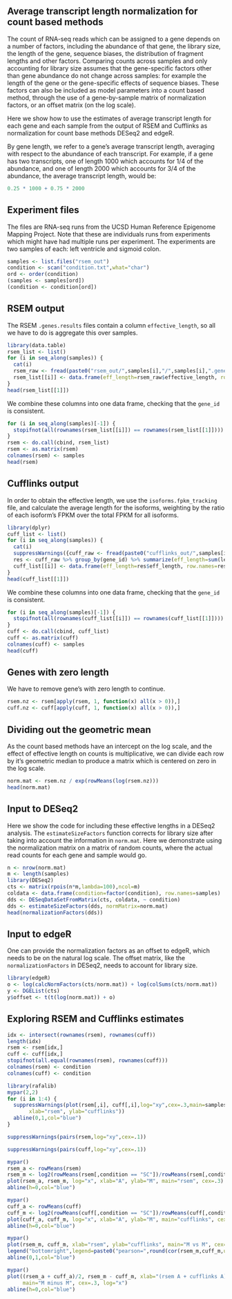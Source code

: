 ## Average transcript length normalization for count based methods

The count of RNA-seq reads which can be assigned to a gene depends on
a number of factors, including the abundance of that gene, the library
size, the length of the gene, sequence biases, the distribution of
fragment lengths and other factors. Comparing counts across samples and only
accounting for library size assumes that the gene-specific factors
other than gene abundance do not change across samples: for example
the length of the gene or the gene-specific effects of sequence
biases. These factors can also be included as model parameters into a
count based method, through the use of a gene-by-sample matrix of
normalization factors, or an offset matrix (on the log scale).

Here we show how to use the estimates of average transcript length for each
gene and each sample from the output of RSEM and Cufflinks as
normalization for count base methods DESeq2 and edgeR.

By gene length, we refer to a gene's average transcript
length, averaging with respect to the abundance of each
transcript. For example, if a gene has two transcripts, one of length
1000 which accounts for 1/4 of the abundance, and one of length 2000
which accounts for 3/4 of the abundance, the average transcript length, would be:

```r
0.25 * 1000 + 0.75 * 2000
```

## Experiment files

The files are RNA-seq runs from the UCSD Human Reference Epigenome
Mapping Project. Note that these are individuals runs from experiments
which might have had multiple runs per experiment.
The experiments are two samples of each: left ventricle and sigmoid colon.

```r
samples <- list.files("rsem_out")
condition <- scan("condition.txt",what="char")
ord <- order(condition)
(samples <- samples[ord])
(condition <- condition[ord])
```

## RSEM output

The RSEM `.genes.results` files contain a column `effective_length`,
so all we have to do is aggregate this over samples.

```r
library(data.table)
rsem_list <- list()
for (i in seq_along(samples)) {
  cat(i)
  rsem_raw <- fread(paste0("rsem_out/",samples[i],"/",samples[i],".genes.results"))
  rsem_list[[i]] <- data.frame(eff_length=rsem_raw$effective_length, row.names=rsem_raw$gene_id)
}
head(rsem_list[[1]])
```

We combine these columns into one data frame, checking that the
`gene_id` is consistent.

```r
for (i in seq_along(samples)[-1]) {
  stopifnot(all(rownames(rsem_list[[i]]) == rownames(rsem_list[[1]])))
}
rsem <- do.call(cbind, rsem_list)
rsem <- as.matrix(rsem)
colnames(rsem) <- samples
head(rsem)
```

## Cufflinks output

In order to obtain the effective length, we use the
`isoforms.fpkm_tracking` file, and calculate the average length for
the isoforms, weighting by the ratio of each isoform's FPKM over the total
FPKM for all isoforms.

```r
library(dplyr)
cuff_list <- list()
for (i in seq_along(samples)) {
  cat(i)
  suppressWarnings({cuff_raw <- fread(paste0("cufflinks_out/",samples[i],"/isoforms.fpkm_tracking"))})
  res <- cuff_raw %>% group_by(gene_id) %>% summarize(eff_length=sum(length*FPKM)/sum(FPKM))
  cuff_list[[i]] <- data.frame(eff_length=res$eff_length, row.names=res$gene_id)
}
head(cuff_list[[1]])
```

We combine these columns into one data frame, checking that the
`gene_id` is consistent.

```r
for (i in seq_along(samples)[-1]) {
  stopifnot(all(rownames(cuff_list[[i]]) == rownames(cuff_list[[1]])))
}
cuff <- do.call(cbind, cuff_list)
cuff <- as.matrix(cuff)
colnames(cuff) <- samples
head(cuff)
```

## Genes with zero length

We have to remove gene's with zero length to continue.

```r
rsem.nz <- rsem[apply(rsem, 1, function(x) all(x > 0)),]
cuff.nz <- cuff[apply(cuff, 1, function(x) all(x > 0)),]
```

## Dividing out the geometric mean

As the count based methods have an intercept on the log scale, and 
the effect of effective length on counts is multiplicative, we can
divide each row by it's geometric median to produce a matrix which is
centered on zero in the log scale.

```r
norm.mat <- rsem.nz / exp(rowMeans(log(rsem.nz)))
head(norm.mat)
```

## Input to DESeq2

Here we show the code for including these effective lengths in a
DESeq2 analysis. The `estimateSizeFactors` function corrects for
library size after taking into account the information in `norm.mat`.
Here we demonstrate using the normalization matrix on a matrix of
random counts, where the actual read counts for each gene and sample
would go.

```r
n <- nrow(norm.mat)
m <- length(samples)
library(DESeq2)
cts <- matrix(rpois(n*m,lambda=100),ncol=m)
coldata <- data.frame(condition=factor(condition), row.names=samples)
dds <- DESeqDataSetFromMatrix(cts, coldata, ~ condition)
dds <- estimateSizeFactors(dds, normMatrix=norm.mat)
head(normalizationFactors(dds))
```

## Input to edgeR

One can provide the normalization factors as an offset to edgeR, which
needs to be on the natural log scale.  The offset matrix, like the
`normalizationFactors` in DESeq2, needs to account for library size.

```r
library(edgeR)
o <- log(calcNormFactors(cts/norm.mat)) + log(colSums(cts/norm.mat))
y <- DGEList(cts)
y$offset <- t(t(log(norm.mat)) + o)
```

## Exploring RSEM and Cufflinks estimates

```r
idx <- intersect(rownames(rsem), rownames(cuff))
length(idx)
rsem <- rsem[idx,]
cuff <- cuff[idx,]
stopifnot(all.equal(rownames(rsem), rownames(cuff)))
colnames(rsem) <- condition
colnames(cuff) <- condition
```

```r
library(rafalib)
mypar(2,2)
for (i in 1:4) {
  suppressWarnings(plot(rsem[,i], cuff[,i],log="xy",cex=.3,main=samples[i],
       xlab="rsem", ylab="cufflinks"))
  abline(0,1,col="blue")
}
```

```r
suppressWarnings(pairs(rsem,log="xy",cex=.1))
```

```r
suppressWarnings(pairs(cuff,log="xy",cex=.1))
```

```r
mypar()
rsem_a <- rowMeans(rsem)
rsem_m <- log2(rowMeans(rsem[,condition == "SC"])/rowMeans(rsem[,condition == "LV"]))
plot(rsem_a, rsem_m, log="x", xlab="A", ylab="M", main="rsem", cex=.3)
abline(h=0,col="blue")
```

```r
mypar()
cuff_a <- rowMeans(cuff)
cuff_m <- log2(rowMeans(cuff[,condition == "SC"])/rowMeans(cuff[,condition == "LV"]))
plot(cuff_a, cuff_m, log="x", xlab="A", ylab="M", main="cufflinks", cex=.3)
abline(h=0,col="blue")
```

```r
mypar()
plot(rsem_m, cuff_m, xlab="rsem", ylab="cufflinks", main="M vs M", cex=.3)
legend("bottomright",legend=paste0("pearson=",round(cor(rsem_m,cuff_m,use="complete"),2)),inset=.05)
abline(0,1,col="blue")
```

```r
mypar()
plot((rsem_a + cuff_a)/2, rsem_m - cuff_m, xlab="(rsem A + cufflinks A)/2", ylab="rsem M - cufflinks M",
     main="M minus M", cex=.3, log="x")
abline(h=0,col="blue")
```
